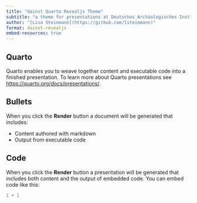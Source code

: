 ```yaml
---
title: "dainst Quarto Revealjs Theme"
subtitle: "a theme for presentations at Deutsches Archäologisches Institut"
author: "[Lisa Steinmann](https://github.com/lsteinmann)"
format: dainst-revealjs
embed-resources: true
---
```


## Quarto

Quarto enables you to weave together content and executable code into a finished presentation. To learn more about Quarto presentations see <https://quarto.org/docs/presentations/>.

## Bullets

When you click the **Render** button a document will be generated that includes:

-   Content authored with markdown
-   Output from executable code

## Code

When you click the **Render** button a presentation will be generated that includes both content and the output of embedded code. You can embed code like this:

```r
1 + 1
```
